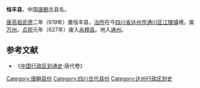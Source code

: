 '''恒丰县'''，中国[[唐朝|唐朝]]古县名。

[[唐高祖|唐高祖]][[武德|武德]]二年（619年）置恒丰县，[[治所|治所]]在今[[四川省|四川省]][[达州市|达州市]][[通川区|通川区]][[江陵镇_(达州市)|江陵镇]]境。属[[万州|万州]]。[[貞觀_(唐朝)|贞观]]元年（627年）废入[[永穆县|永穆县]]。地入[[通州_(西魏)|通州]]。
==参考文献==
*《[[中国行政区划通史|中国行政区划通史]]·唐代卷》
{{唐朝行政区划小作品}}
[[Category:唐朝县份|Category:唐朝县份]]
[[Category:四川古代县份|Category:四川古代县份]]
[[Category:达州行政区划史|Category:达州行政区划史]]